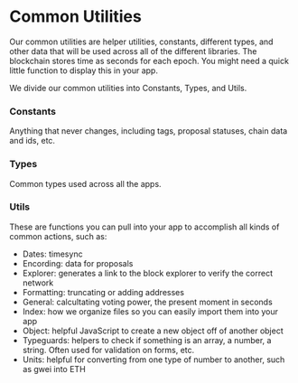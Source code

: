 # Common Utilities

Our common utilities are helper utilities, constants, different types, and other data that will be used across all of the different libraries. The blockchain stores time as seconds for each epoch. You might need a quick little function to display this in your app.

We divide our common utilities into Constants, Types, and Utils.

### Constants
Anything that never changes, including tags, proposal statuses, chain data and ids, etc.

### Types
Common types used across all the apps.

### Utils
These are functions you can pull into your app to accomplish all kinds of common actions, such as:
- Dates: timesync
- Encording: data for proposals
- Explorer: generates a link to the block explorer to verify the correct network
- Formatting: truncating or adding addresses
- General: calcultating voting power, the present moment in seconds
- Index: how we organize files so you can easily import them into your app
- Object: helpful JavaScript to create a new object off of another object
- Typeguards: helpers to check if something is an array, a number, a string. Often used for validation on forms, etc.
- Units: helpful for converting from one type of number to another, such as gwei into ETH
